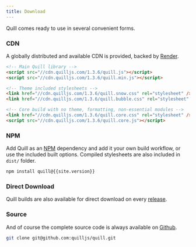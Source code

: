 ```yaml
---
title: Download
---
```


Quill comes ready to use in several convenient forms.

### CDN

A globally distributed and available CDN is provided, backed by [Render](https://render.com/).

```html
<!-- Main Quill library -->
<script src="//cdn.quilljs.com/1.3.6/quill.js"></script>
<script src="//cdn.quilljs.com/1.3.6/quill.min.js"></script>

<!-- Theme included stylesheets -->
<link href="//cdn.quilljs.com/1.3.6/quill.snow.css" rel="stylesheet" />
<link href="//cdn.quilljs.com/1.3.6/quill.bubble.css" rel="stylesheet" />

<!-- Core build with no theme, formatting, non-essential modules -->
<link href="//cdn.quilljs.com/1.3.6/quill.core.css" rel="stylesheet" />
<script src="//cdn.quilljs.com/1.3.6/quill.core.js"></script>
```

### NPM

Add Quill as an [NPM](//www.npmjs.org/) dependency and add it your own build workflow, or use the included built options. Compiled stylesheets are also included in `dist/` folder.

```bash
npm install quill@{{site.version}}
```

### Direct Download

Quill builds are also available for direct download on every [release](https://github.com/quilljs/quill/releases/tag/v{{site.version}}).

### Source

And of course the complete source code is always available on [Github](https://github.com/quilljs/quill).

```bash
git clone git@github.com:quilljs/quill.git
```
